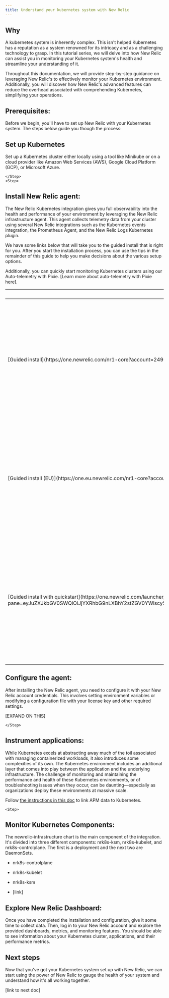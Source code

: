 ```yaml
---
title: Understand your kubernetes system with New Relic
---
```


## Why

A kubernetes system is inherently complex. This isn't helped Kubernetes has a reputation as a system renowned for its intricacy and as a challenging technology to grasp. In this tutorial series, we will delve into how New Relic can assist you in monitoring your Kubernetes system's health and streamline your understanding of it.

Throughout this documentation, we will provide step-by-step guidance on leveraging New Relic's to effectively monitor your Kubernetes environment. Additionally, you will discover how New Relic's advanced features can reduce the overhead associated with comprehending Kubernetes, simplifying your operations. 

##  Prerequisites:

Before we begin, you'll have to set up New Relic with your Kubernetes system. The steps below guide you though the process:


<Steps>
    <Step>
  
## Set up Kubernetes 
Set up a Kubernetes cluster either locally using a tool like Minikube or on a cloud provider like Amazon Web Services (AWS), Google Cloud Platform (GCP), or Microsoft Azure. 

    </Step>
    <Step>

## Install New Relic agent: 


The New Relic Kubernetes integration gives you full observability into the health and performance of your environment by leveraging the New Relic infrastructure agent. This agent collects telemetry data from your cluster using several New Relic integrations such as the Kubernetes events integration, the Prometheus Agent, and the New Relic Logs Kubernetes plugin.


We have some links below that will take you to the guided install that is right for you. After you start the installation process, you can use the tips in the remainder of this guide to help you make decisions about the various setup options.

<table>
  <thead>
    <tr>
      <th style={{ width: "200px" }}>
        Guided install option
      </th>
      <th>
        Description
      </th>
    </tr>
  </thead>
    <tbody>
    <tr>
      <td>
        [Guided install](https://one.newrelic.com/nr1-core?account=2498654&state=d1aae74b-0ad6-b0f3-093d-cc89ecf89234)
      </td>
      <td>
        Use this if your New Relic organization does **not** use the [EU](/docs/using-new-relic/welcome-new-relic/get-started/our-eu-us-region-data-centers) data center, and you don't need the bonus dashboards and alerts from the quickstart.
      </td>
    </tr>
    <tr>
      <td>
        [Guided install (EU)](https://one.eu.newrelic.com/nr1-core?account=2498654&state=d1aae74b-0ad6-b0f3-093d-cc89ecf89234)
      </td>
      <td>
        Use this if your New Relic organization uses the [EU](/docs/using-new-relic/welcome-new-relic/get-started/our-eu-us-region-data-centers) data center, and you don't need the bonus dashboards and alerts from the quickstart.
      </td>
    </tr>
    <tr>
      <td>
        [Guided install with quickstart](https://one.newrelic.com/launcher/catalog-pack-details.launcher/?pane=eyJuZXJkbGV0SWQiOiJjYXRhbG9nLXBhY2stZGV0YWlscy5jYXRhbG9nLXBhY2stY29udGVudHMiLCJxdWlja3N0YXJ0SWQiOiI4OGE3OWY1Mi04MWMxLTRmYTItOTlmOC0zY2I1YjAxMmYxNjAifQ==)
      </td>
      <td>
        Use this option if your New Relic organization does **not** use the [EU](/docs/using-new-relic/welcome-new-relic/get-started/our-eu-us-region-data-centers) data center, and you also want to install some bonus dashboards and alerts from the quickstart.
      </td>
    </tr>
    </tbody>

<Callout variant="tip">
Additionally, you can quickly start monitoring Kubernetes clusters using our Auto-telemetry with Pixie. [Learn more about auto-telemetry with Pixie here].
</Callout>
</table>        
    </Step>
    <Step>

## Configure the agent: 

After installing the New Relic agent, you need to configure it with your New Relic account credentials. This involves setting environment variables or modifying a configuration file with your license key and other required settings.
      
[EXPAND ON THIS]  

    </Step>

## Instrument applications: 

While Kubernetes excels at abstracting away much of the toil associated with managing containerized workloads, it also introduces some complexities of its own. The Kubernetes environment includes an additional layer that comes into play between the application and the underlying infrastructure. The challenge of monitoring and maintaining the performance and health of these Kubernetes environments, or of troubleshooting issues when they occur, can be daunting—especially as organizations deploy these environments at massive scale.

Follow [the instructions in this doc](/docs/kubernetes-pixie/kubernetes-integration/advanced-configuration/link-apm-applications-kubernetes/) to link APM data to Kubernetes.


    <Step>

## Monitor Kubernetes Components:

The newrelic-infrastructure chart is the main component of the integration. It's divided into three different components: nrk8s-ksm, nrk8s-kubelet, and nrk8s-controlplane. The first is a deployment and the next two are DaemonSets.

* nrk8s-controlplane
* nrk8s-kubelet
* nrk8s-ksm
* [link]

    </Step>

    <Step>

## Explore New Relic Dashboard:

Once you have completed the installation and configuration, give it some time to collect data. Then, log in to your New Relic account and explore the provided dashboards, metrics, and monitoring features. You should be able to see information about your Kubernetes cluster, applications, and their performance metrics.
    </Step>   
</Steps>



## Next steps

Now that you've got your Kubernetes system set up with New Relic, we can start using the power of New Relic to gauge the health of your system and understand how it's all working together.

[link to next doc]
